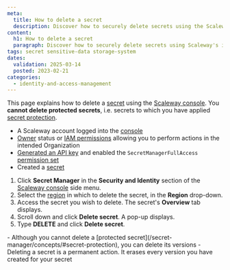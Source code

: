 ```yaml
---
meta:
  title: How to delete a secret
  description: Discover how to securely delete secrets using the Scaleway console. Follow these steps to manage your sensitive data effectively.
content:
  h1: How to delete a secret
  paragraph: Discover how to securely delete secrets using Scaleway's intuitive console. Follow these steps to manage your sensitive data effectively.
tags: secret sensitive-data storage-system
dates:
  validation: 2025-03-14
  posted: 2023-02-21
categories:
  - identity-and-access-management
---
```


This page explains how to delete a [secret](/secret-manager/concepts/#secret) using the [Scaleway console](https://console.scaleway.com). You **cannot delete protected secrets**, i.e. secrets to which you have applied [secret protection](/secret-manager/concepts/#secret-protection).

<Macro id="requirements" />

- A Scaleway account logged into the [console](https://console.scaleway.com)
- [Owner](/iam/concepts/#owner) status or [IAM permissions](/iam/concepts/#permission) allowing you to perform actions in the intended Organization
- [Generated an API key](/iam/how-to/create-api-keys/) and enabled the `SecretManagerFullAccess` [permission set](/iam/reference-content/permission-sets/)
- Created a [secret](/secret-manager/how-to/create-secret/)


1. Click **Secret Manager** in the **Security and Identity** section of the [Scaleway console](https://console.scaleway.com/) side menu.
2. Select the [region](/secret-manager/concepts/#region) in which to delete the secret, in the **Region** drop-down.
3. Access the secret you wish to delete. The secret's **Overview** tab displays.
4. Scroll down and click **Delete secret**. A pop-up displays.
5. Type **DELETE** and click **Delete secret**.

<Message type="important">
  - Although you cannot delete a [protected secret](/secret-manager/concepts/#secret-protection), you can delete its versions
  - Deleting a secret is a permanent action. It erases every version you have created for your secret
</Message>



